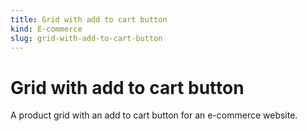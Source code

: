 ```yaml
---
title: Grid with add to cart button
kind: E-commerce
slug: grid-with-add-to-cart-button
---
```


# Grid with add to cart button

A product grid with an add to cart button for an e-commerce website.

